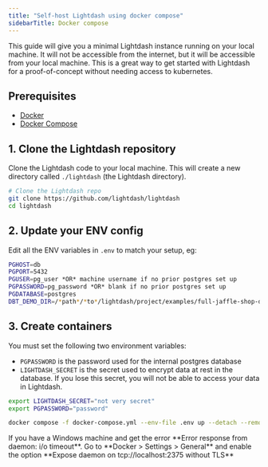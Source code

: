 ```yaml
---
title: "Self-host Lightdash using docker compose"
sidebarTitle: Docker compose
---
```


This guide will give you a minimal Lightdash instance running on your local machine. It will not be accessible from the internet, but it will be accessible from your local machine. This is a great way to get started with Lightdash for a proof-of-concept without needing access to kubernetes.

## Prerequisites

* [Docker](https://docs.docker.com/get-docker/)
* [Docker Compose](https://docs.docker.com/compose/install/)

## 1. Clone the Lightdash repository

Clone the Lightdash code to your local machine. This will create a new directory called `./lightdash` (the Lightdash directory).

```bash
# Clone the Lightdash repo
git clone https://github.com/lightdash/lightdash
cd lightdash
```

## 2. Update your ENV config

Edit all the ENV variables in `.env` to match your setup, eg:

```bash
PGHOST=db
PGPORT=5432
PGUSER=pg_user *OR* machine username if no prior postgres set up
PGPASSWORD=pg_password *OR* blank if no prior postgres set up
PGDATABASE=postgres
DBT_DEMO_DIR=/*path*/*to*/lightdash/project/examples/full-jaffle-shop-demo
```

## 3. Create containers

You must set the following two environment variables:

* `PGPASSWORD` is the password used for the internal postgres database
* `LIGHTDASH_SECRET` is the secret used to encrypt data at rest in the database. If you lose this secret, you will not be able to access your data in Lightdash.

```bash
export LIGHTDASH_SECRET="not very secret"
export PGPASSWORD="password"

docker compose -f docker-compose.yml --env-file .env up --detach --remove-orphans
```

<Info>
If you have a Windows machine and get the error **Error response from daemon: i/o timeout**. Go to **Docker > Settings > General** and enable the option **Expose daemon on tcp://localhost:2375 without TLS**
</Info>
